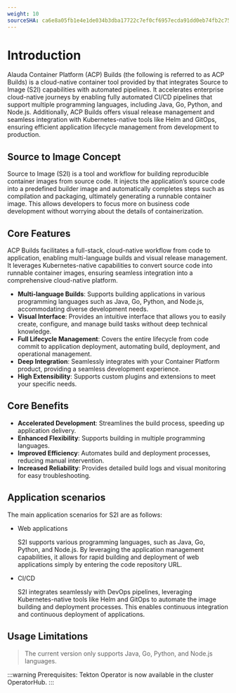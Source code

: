 ```yaml
---
weight: 10
sourceSHA: ca6e8a05fb1e4e1de034b3dba17722c7ef0cf6957ecda91dd0eb74fb2c75c201
---
```


# Introduction

Alauda Container Platform (ACP) Builds (the following is referred to as ACP Builds) is a cloud-native container tool provided by <Term name="product" textCase="capitalize" /> that integrates Source to Image (S2I) capabilities with automated pipelines. It accelerates enterprise cloud-native journeys by enabling fully automated CI/CD pipelines that support multiple programming languages, including Java, Go, Python, and Node.js. Additionally, ACP Builds offers visual release management and seamless integration with Kubernetes-native tools like Helm and GitOps, ensuring efficient application lifecycle management from development to production.

## Source to Image Concept

Source to Image (S2I) is a tool and workflow for building reproducible container images from source code. It injects the application’s source code into a predefined builder image and automatically completes steps such as compilation and packaging, ultimately generating a runnable container image. This allows developers to focus more on business code development without worrying about the details of containerization.

## Core Features

ACP Builds facilitates a full-stack, cloud-native workflow from code to application, enabling multi-language builds and visual release management. It leverages Kubernetes-native capabilities to convert source code into runnable container images, ensuring seamless integration into a comprehensive cloud-native platform. 

- **Multi-language Builds**: Supports building applications in various programming languages such as Java, Go, Python, and Node.js, accommodating diverse development needs.
- **Visual Interface**: Provides an intuitive interface that allows you to easily create, configure, and manage build tasks without deep technical knowledge.
- **Full Lifecycle Management**: Covers the entire lifecycle from code commit to application deployment, automating build, deployment, and operational management.
- **Deep Integration**: Seamlessly integrates with your Container Platform product, providing a seamless development experience.
- **High Extensibility**: Supports custom plugins and extensions to meet your specific needs.

## Core Benefits
- **Accelerated Development**: Streamlines the build process, speeding up application delivery.
- **Enhanced Flexibility**: Supports building in multiple programming languages.
- **Improved Efficiency**: Automates build and deployment processes, reducing manual intervention.
- **Increased Reliability**: Provides detailed build logs and visual monitoring for easy troubleshooting.

## Application scenarios

The main application scenarios for S2I are as follows:

- Web applications

  S2I supports various programming languages, such as Java, Go, Python, and Node.js. By leveraging the <Term name="product" textCase="capitalize" /> application management capabilities, it allows for rapid building and deployment of web applications simply by entering the code repository URL.

- CI/CD

  S2I integrates seamlessly with DevOps pipelines, leveraging Kubernetes-native tools like Helm and GitOps to automate the image building and deployment processes. This enables continuous integration and continuous deployment of applications.

## Usage Limitations

> The current version only supports Java, Go, Python, and Node.js languages.

:::warning
Prerequisites: Tekton Operator is now available in the cluster OperatorHub.
:::